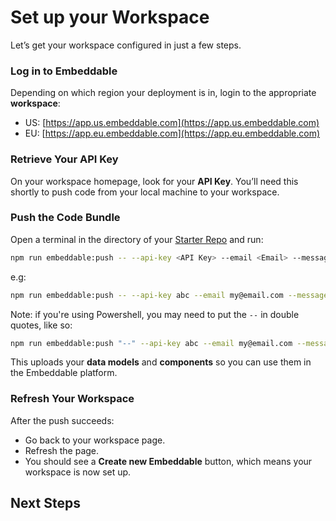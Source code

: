 # Set up your Workspace

Let’s get your workspace configured in just a few steps.

<Steps>

### Log in to Embeddable

Depending on which region your deployment is in, login to the appropriate **workspace**:

   - US: [https://app.us.embeddable.com](https://app.us.embeddable.com)
   - EU: [https://app.eu.embeddable.com](https://app.eu.embeddable.com)

### Retrieve Your API Key

On your workspace homepage, look for your **API Key**. You’ll need this shortly to push code from your local machine to your workspace.

### Push the Code Bundle

Open a terminal in the directory of your [Starter Repo](/getting-started/download-repo) and run:

```bash
npm run embeddable:push -- --api-key <API Key> --email <Email> --message <Message>
```
e.g:
```bash
npm run embeddable:push -- --api-key abc --email my@email.com --message "My first components and models"
```

Note: if you're using Powershell, you may need to put the `--` in double quotes, like so:
```bash
npm run embeddable:push "--" --api-key abc --email my@email.com --message "My first components and models"
```

This uploads your **data models** and **components** so you can use them in the Embeddable platform.

### Refresh Your Workspace

After the push succeeds:
- Go back to your workspace page.
- Refresh the page.
- You should see a **Create new Embeddable** button, which means your workspace is now set up.

</Steps>

## Next Steps

<CardGrid>
  <LinkCard title="Build your first Embeddable" href="/getting-started/first-embeddable" icon=""/> 
</CardGrid>
